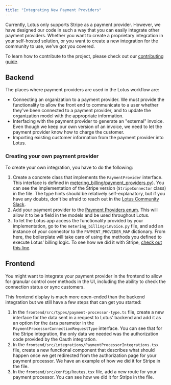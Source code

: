 ```yaml
---
title: "Integrating New Payment Providers"
---
```


Currently, Lotus only supports Stripe as a payment provider. However, we have
designed our code in such a way that you can easily integrate other payment
providers. Whether you want to create a proprietary integration in your
self-hosted solution, or you want to create a new integration for the community
to use, we've got you covered.

To learn how to contribute to the project, please check out our
[contributing guide](/contributing).

## Backend

The places where payment providers are used in the Lotus workflow are:

- Connecting an organization to a payment provider. We must provide the
  functionality to allow the front end to communicate to a user whether they've
  been connected to a payment provider, and to update the organization model
  with the appropriate information.
- Interfacing with the payment provider to generate an "external" invoice. Even
  though we keep our own version of an invoice, we need to let the payment
  provider know how to charge the customer.
- Importing existing customer information from the payment provider into Lotus.

### Creating your own payment provider

To create your own integration, you have to do the following:

1. Create a concrete class that implements the `PaymentProvider` interface. This
   interface is defined in
   [metering_billing/payment_providers.py](https://github.com/uselotus/lotus/blob/027f9c456093b53b8d331f8c0cf6df2e6a96a58c/backend/metering%5Fbilling/payment%5Fproviders.py#L1)).
   You can see the implementation of the Stripe version (`StripeConnector`
   class) in the file. The type hints should be relatively self-explanatory, but
   if you have any doubts, don't be afraid to reach out in the
   [Lotus Community Slack](https://lotus-community.slack.com).
2. Add your payment provider to the
   [Payment Providers enum](https://github.com/uselotus/lotus/blob/027f9c456093b53b8d331f8c0cf6df2e6a96a58c/backend/metering%5Fbilling/utils.py#L35).
   This will allow it to be a field in the models and be used throughout Lotus.
3. To let the Lotus app access the functionality provided by your
   implementation, go to the `metering_billing/invoice.py` file, and add an
   instance of your connector to the `PAYMENT_PROVIDER_MAP` dictionary. From
   here, the boilerplate will take care of using the methods you defined to
   execute Lotus' billing logic. To see how we did it with Stripe,
   [check out this line](https://github.com/uselotus/lotus/blob/027f9c456093b53b8d331f8c0cf6df2e6a96a58c/backend/metering%5Fbilling/payment%5Fproviders.py#L249).

## Frontend

You might want to integrate your payment provider in the frontend to allow for
granular control over methods in the UI, including the ability to check the
connection status or sync customers.

This frontend display is much more open-ended than the backend integration but
we still have a few steps that can get you started:

1. In the `frontend/src/types/payment-processor-type.ts` file, create a new
   interface for the data sent in a request to Lotus' backend and add it as an
   option for the `data` parameter in the
   `PaymentProcessorConnectionRequestType` interface. You can see that for the
   Stripe integration, the only data we needed was the authorization code
   provided by the Oauth integration.
2. In the `frontend/src/integrations/PaymentProcessorIntegrations.tsx` file,
   create a new functional component that describes what should happen once we
   get redirected from the authorization page for your payment processor. We
   have an example of how we did it for Stripe in the file.
3. In the `frontend/src/config/Routes.tsx` file, add a new route for your
   payment processor. You can see how we did it for Stripe in the file.

